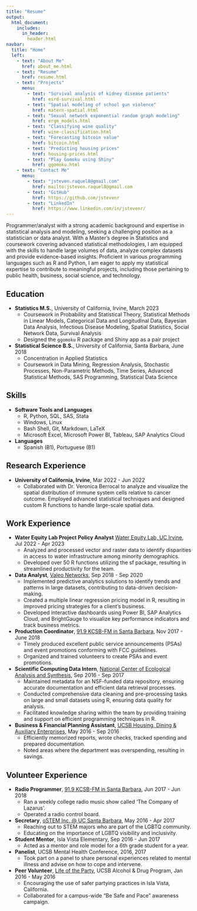 ```yaml
---
title: "Resume"
output:
  html_document:
    includes:
      in_header: 
        header.html
navbar:
  title: "Home"
  left:
    - text: "About Me"
      href: about_me.html
    - text: "Resume"
      href: resume.html
    - text: "Projects"
      menu:
        - text: "Survival analysis of kidney disease patients"
          href: esrd-survival.html
        - text: "Spatial modeling of school gun violence"
          href: matern-spatial.html
        - text: "Sexual network exponential random graph modeling"
          href: ergm_models.html
        - text: "Classifying wine quality"
          href: wine-classification.html
        - text: "Forecasting bitcoin value"
          href: bitcoin.html
        - text: "Predicting housing prices"
          href: housing-prices.html
        - text: "Play Gomoku using Shiny"
          href: ggomoku.html
    - text: "Contact Me"
      menu:
        - text: "jsteven.raquel8@gmail.com"
          href: mailto:jsteven.raquel8@gmail.com
        - text: "GitHub"
          href: https://github.com/jstevenr
        - text: "LinkedIn"
          href: https://www.linkedin.com/in/jstevenr/
---
```


Programmer/analyst with a strong academic background and expertise in statistical analysis and modeling, seeking a challenging position as a statistician or data analyst. With a Master's degree in Statistics and coursework covering advanced statistical methodologies, I am equipped with the skills to handle large volumes of data, analyze complex datasets and provide evidence-based insights. Proficient in various programming languages such as R and Python, I am eager to apply my statistical expertise to contribute to meaningful projects, including those pertaining to public health, business, social science, and technology.

## Education

* **Statistics M.S.**, University of California, Irvine, March 2023
    + Coursework in Probability and Statistical Theory, Statistical Methods in Linear Models, Categorical Data and Longitudinal Data, Bayesian Data Analysis, Infectious Disease Modeling, Spatial Statistics, Social Network Data, Survival Analysis
    + Designed the `ggomoku` R package and Shiny app as a pair project
* **Statistical Science B.S.**, University of California, Santa Barbara, June 2018
    + Concentration in Applied Statistics
    + Coursework in Data Mining, Regression Analysis, Stochastic Processes, Non-Parametric Methods, Time Series, Advanced Statistical Methods, SAS Programming, Statistical Data Science
    
## Skills

* **Software Tools and Languages**
    + R, Python, SQL, SAS, Stata
    + Windows, Linux
    + Bash Shell, Git, Markdown, LaTeX
    + Microsoft Excel, Microsoft Power BI, Tableau, SAP Analytics Cloud
* **Languages**
    + Spanish (B1), Portuguese (B1)

## Research Experience

* **University of California, Irvine**, Mar 2022 - Jun 2022
    + Collaborated with Dr. Veronica Berrocal to analyze and visualize the spatial distribution of immune system cells relative to cancer outcome. Employed advanced statistical techniques and designed custom R functions to handle large-scale spatial data.

## Work Experience

* **Water Equity Lab Project Policy Analyst** [Water Equity Lab, UC Irvine](https://www.uci.edu/), Jul 2022 - Apr 2023
    + Analyzed and processed vector and raster data to identify disparities in access to water infrastructure among minority
demographics.
    + Developed over 50 R functions utilizing the sf package, resulting in streamlined productivity for the team.

* **Data Analyst**, [Valeo Networks](https://valeonetworks.com), Sep 2018 - Sep 2020
    + Implemented predictive analytics solutions to identify trends and patterns in large datasets, contributing to data-driven decision-making.
    + Created a multiple linear regression pricing model in R, resulting in improved pricing strategies for a client’s business.
    + Developed interactive dashboards using Power BI, SAP Analytics Cloud, and BrightGauge to visualize key performance indicators and track business metrics.
* **Production Coordinator**, [91.9 KCSB-FM in Santa Barbara](https://kcsb.org), Nov 2017 - June 2018
    + Timely produced excellent public service announcements (PSAs) and event promotions conforming with FCC guidelines.
    + Organized and trained volunteers to create PSAs and event promotions.
* **Scientific Computing Data Intern**, [National Center of Ecological Analysis and Synthesis](https://www.nceas.ucsb.edu/), Sep 2016 - Sep 2017
    + Maintained metadata for an NSF-funded data repository, ensuring accurate documentation and efficient data retrieval processes.
    + Conducted comprehensive data cleaning and pre-processing tasks on large and small datasets using R, ensuring data quality for analysis.
    + Facilitated knowledge sharing within the team by providing training and support on efficient programming techniques in R.
* **Business & Financial Planning Assistant**, [UCSB Housing, Dining & Auxiliary Enterprises](https://www.housing.ucsb.edu/home), May 2016 - Sep 2016
    + Efficiently memorized reports, wrote checks, tracked spending and prepared documentation.
    + Noted areas where the department was overspending, resulting in savings.

## Volunteer Experience
* **Radio Programmer**, [91.9 KCSB-FM in Santa Barbara](https://kcsb.org/), Jun 2017 - Jun 2018
    + Ran a weekly college radio music show called 'The Company of Lazarus'.
    + Operated a radio control board.
* **Secretary**, [oSTEM Inc. @ UC Santa Barbara](https://orgsync.com/66953/chapter), May 2016 - Apr 2017
    + Reaching out to STEM majors who are part of the LGBTQ community.
    + Educating on the importance of LGBTQ visibility and inclusivity.
* **Student Mentor**, Isla Vista Elementary, Sep 2016 - Jun 2017
    + Acted as a mentor and role model for a 6th grade student for a year.
* **Panelist**, UCSB Mental Health Conference, 2016, 2017
    + Took part on a panel to share personal experiences related to mental illness and advise on how to cope and intervene.
* **Peer Volunteer**, [Life of the Party](https://lifeoftheparty.sa.ucsb.edu/), UCSB Alcohol & Drug Program, Jan 2016 - May 2016
    + Encouraging the use of safer partying practices in Isla Vista, California.
    + Collaborated for a campus-wide “Be Safe and Pace” awareness campaign.
